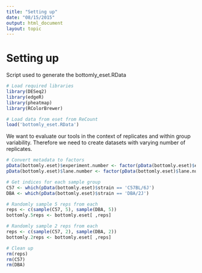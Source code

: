 ```yaml
---
title: "Setting up"
date: "08/15/2015"
output: html_document
layout: topic
---
```


# Setting up
Script used to generate the bottomly_eset.RData

```r

# Load required libraries 
library(DESeq2)
library(edgeR)
library(pheatmap)
library(RColorBrewer)

# Load data from eset from ReCount
load('bottomly_eset.RData')

```

We want to evaluate our tools in the context of replicates and within group variability. Therefore we need to create datasets with varying number of replicates.

```r
# Convert metadata to factors
pData(bottomly.eset)$experiment.number <- factor(pData(bottomly.eset)$experiment.number)
pData(bottomly.eset)$lane.number <- factor(pData(bottomly.eset)$lane.number)

# Get indices for each sample group 
C57 <- which(pData(bottomly.eset)$strain == 'C57BL/6J')
DBA <- which(pData(bottomly.eset)$strain == 'DBA/2J')

# Randomly sample 5 reps from each
reps <- c(sample(C57, 5), sample(DBA, 5))
bottomly.5reps <- bottomly.eset[ ,reps]

# Randomly sample 2 reps from each
reps <- c(sample(C57, 2), sample(DBA, 2))
bottomly.2reps <- bottomly.eset[ ,reps]

# Clean up
rm(reps)
rm(C57)
rm(DBA)
```
